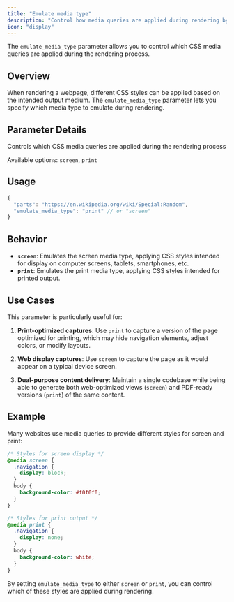 ```yaml
---
title: "Emulate media type"
description: "Control how media queries are applied during rendering by specifying screen or print media types"
icon: "display"
---
```


The `emulate_media_type` parameter allows you to control which CSS media queries are applied during the rendering process.

## Overview

When rendering a webpage, different CSS styles can be applied based on the intended output medium. The `emulate_media_type` parameter lets you specify which media type to emulate during rendering.

## Parameter Details

<ResponseField name="emulate_media_type" type="enum<string>" default="print">
  Controls which CSS media queries are applied during the rendering process
  
  Available options: `screen`, `print`
</ResponseField>

## Usage

```javascript
{
  "parts": "https://en.wikipedia.org/wiki/Special:Random",
  "emulate_media_type": "print" // or "screen"
}
```

## Behavior

- **`screen`**: Emulates the screen media type, applying CSS styles intended for display on computer screens, tablets, smartphones, etc.
- **`print`**: Emulates the print media type, applying CSS styles intended for printed output.

## Use Cases

This parameter is particularly useful for:

1. **Print-optimized captures**: Use `print` to capture a version of the page optimized for printing, which may hide navigation elements, adjust colors, or modify layouts.

2. **Web display captures**: Use `screen` to capture the page as it would appear on a typical device screen.

3. **Dual-purpose content delivery**: Maintain a single codebase while being able to generate both web-optimized views (`screen`) and PDF-ready versions (`print`) of the same content.

## Example

Many websites use media queries to provide different styles for screen and print:

```css
/* Styles for screen display */
@media screen {
  .navigation {
    display: block;
  }
  body {
    background-color: #f0f0f0;
  }
}

/* Styles for print output */
@media print {
  .navigation {
    display: none;
  }
  body {
    background-color: white;
  }
}
```

By setting `emulate_media_type` to either `screen` or `print`, you can control which of these styles are applied during rendering.
